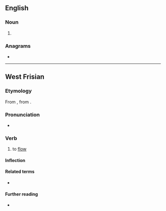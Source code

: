 ==English==

===Noun===
{{en-noun}}

# {{obsolete spelling of|en|stream}}

===Anagrams===
* {{anagrams|en|a=aeemrst|Maestre|Mateers|Teamers|measter|merates|remates|retames|reteams|steamer|teamers|tearmes}}

----

==West Frisian==

===Etymology===
From {{inh|fy|ofs|}}, from {{inh|fy|gem-pro|*straumijaną}}.

===Pronunciation===
* {{IPA|fy|/ˈstrɪə̯mə/}}

===Verb===
{{head|fy|verb}}

# to [[flow]]

====Inflection====
{{rfinfl|fy|verb}}

====Related terms====
* {{l|fy|stream}}

====Further reading====
* {{R:WFT|98611}}